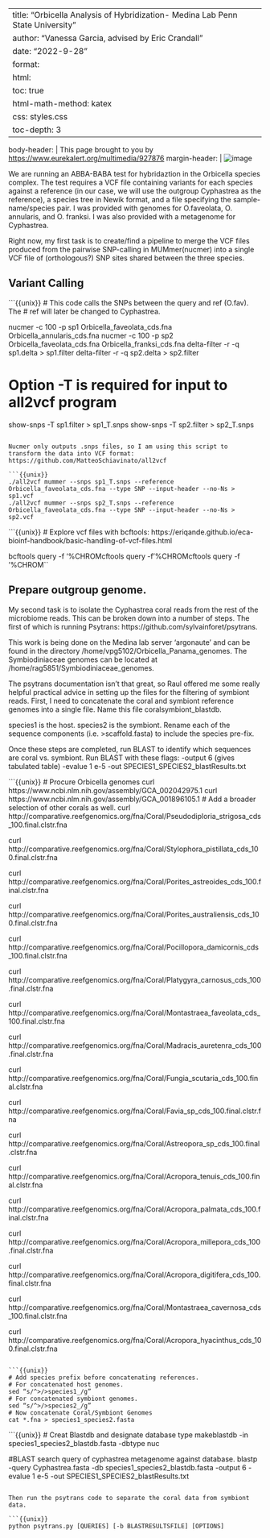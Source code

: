 
---
title: "Orbicella Analysis of Hybridization- Medina Lab Penn State University"
author: "Vanessa Garcia, advised by Eric Crandall"
date: "2022-9-28"
format:
  html:
    toc: true
    html-math-method: katex
    css: styles.css
    toc-depth: 3
---

body-header: | 
  This page brought to you by <https://www.eurekalert.org/multimedia/927876>
margin-header: |
  ![image](177197_web.jpeg)

We are running an ABBA-BABA test for hybridaztion in the Orbicella species complex. The test requires a VCF file containing variants for each species against a reference (in our case, we will use the outgroup Cyphastrea as the reference), a species tree in Newik format, and a file specifying the sample-name/species pair. I was provided with genomes for O.faveolata, O. annularis, and O. franksi. I was also provided with a metagenome for Cyphastrea. 

Right now, my first task is to create/find a pipeline to merge the VCF files produced from the pairwise SNP-calling in MUMmer(nucmer) into a single VCF file of (orthologous?) SNP sites shared between the three species.

## Variant Calling
```{{unix}}
# This code calls the SNPs between the query and ref (O.fav). The
# ref will later be changed to Cyphastrea.

nucmer -c 100 -p sp1 Orbicella_faveolata_cds.fna Orbicella_annularis_cds.fna
nucmer -c 100 -p sp2 Orbicella_faveolata_cds.fna Orbicella_franksi_cds.fna
delta-filter -r -q sp1.delta > sp1.filter
delta-filter -r -q sp2.delta > sp2.filter

# Option -T is required for input to all2vcf program
show-snps -T sp1.filter > sp1_T.snps
show-snps -T sp2.filter > sp2_T.snps
```

Nucmer only outputs .snps files, so I am using this script to transform the data into VCF format: https://github.com/MatteoSchiavinato/all2vcf

```{{unix}}
./all2vcf mummer --snps sp1_T.snps --reference Orbicella_faveolata_cds.fna --type SNP --input-header --no-Ns > sp1.vcf
./all2vcf mummer --snps sp2_T.snps --reference Orbicella_faveolata_cds.fna --type SNP --input-header --no-Ns > sp2.vcf
```

```{{unix}}
# Explore vcf files with bcftools: https://eriqande.github.io/eca-bioinf-handbook/basic-handling-of-vcf-files.html

bcftools query -f '%CHROM\t%POS\n' chinook-32-3Mb.vcf.gz
bcftools query -f '%CHROM\t%POS\n' chinook-32-3Mb.vcf.gz | head 
bcftools query -f '%CHROM\t%POS\n' chinook-32-3Mb.vcf.gz | tail
```

## Prepare outgroup genome. 

My second task is to isolate the Cyphastrea coral reads from the rest of the microbiome reads. This can be broken down into a number of steps. The first of which is running Psytrans: https://github.com/sylvainforet/psytrans.

This work is being done on the Medina lab server 'argonaute' and can be found in the directory /home/vpg5102/Orbicella_Panama_genomes. The Symbiodiniaceae genomes can be located at /home/rag5851/Symbiodiniaceae_genomes.

The psytrans documentation isn't that great, so Raul offered me some really helpful practical advice in setting up the files for the filtering of symbiont reads. First, I need to concatenate the coral and symbiont reference genomes into a single file. Name this file coralsymbiont_blastdb.

species1 is the host. species2 is the symbiont. Rename each of the sequence components (i.e. >scaffold.fasta) to include the species pre-fix.

Once these steps are completed, run BLAST to identify which sequences are coral vs. symbiont. Run BLAST with these flags:
-output 6 (gives tabulated table)
-evalue 1 e-5
-out SPECIES1_SPECIES2_blastResults.txt


```{{unix}}
# Procure Orbicella genomes
curl https://www.ncbi.nlm.nih.gov/assembly/GCA_002042975.1
curl https://www.ncbi.nlm.nih.gov/assembly/GCA_001896105.1
# Add a broader selection of other corals as well.
curl http://comparative.reefgenomics.org/fna/Coral/Pseudodiploria_strigosa_cds_100.final.clstr.fna

curl http://comparative.reefgenomics.org/fna/Coral/Stylophora_pistillata_cds_100.final.clstr.fna

curl http://comparative.reefgenomics.org/fna/Coral/Porites_astreoides_cds_100.final.clstr.fna

curl http://comparative.reefgenomics.org/fna/Coral/Porites_australiensis_cds_100.final.clstr.fna

curl http://comparative.reefgenomics.org/fna/Coral/Pocillopora_damicornis_cds_100.final.clstr.fna

curl http://comparative.reefgenomics.org/fna/Coral/Platygyra_carnosus_cds_100.final.clstr.fna

curl http://comparative.reefgenomics.org/fna/Coral/Montastraea_faveolata_cds_100.final.clstr.fna

curl http://comparative.reefgenomics.org/fna/Coral/Madracis_auretenra_cds_100.final.clstr.fna

curl http://comparative.reefgenomics.org/fna/Coral/Fungia_scutaria_cds_100.final.clstr.fna

curl http://comparative.reefgenomics.org/fna/Coral/Favia_sp_cds_100.final.clstr.fna

curl http://comparative.reefgenomics.org/fna/Coral/Astreopora_sp_cds_100.final.clstr.fna

curl http://comparative.reefgenomics.org/fna/Coral/Acropora_tenuis_cds_100.final.clstr.fna

curl http://comparative.reefgenomics.org/fna/Coral/Acropora_palmata_cds_100.final.clstr.fna

curl http://comparative.reefgenomics.org/fna/Coral/Acropora_millepora_cds_100.final.clstr.fna

curl http://comparative.reefgenomics.org/fna/Coral/Acropora_digitifera_cds_100.final.clstr.fna

curl http://comparative.reefgenomics.org/fna/Coral/Montastraea_cavernosa_cds_100.final.clstr.fna

curl http://comparative.reefgenomics.org/fna/Coral/Acropora_hyacinthus_cds_100.final.clstr.fna
```

```{{unix}}
# Add species prefix before concatenating references.
# For concatenated host genomes.
sed “s/^>/>species1_/g”
# For concatenated symbiont genomes.
sed “s/^>/>species2_/g”
# Now concatenate Coral/Symbiont Genomes
cat *.fna > species1_species2.fasta
```

```{{unix}}
# Creat Blastdb and designate database type
makeblastdb -in species1_species2_blastdb.fasta -dbtype nuc

#BLAST search query of cyphastrea metagenome against database.
blastp -query Cyphastrea.fasta -db species1_species2_blastdb.fasta -output 6 -evalue 1 e-5
-out SPECIES1_SPECIES2_blastResults.txt
```

Then run the psytrans code to separate the coral data from symbiont data.

```{{unix}}
python psytrans.py [QUERIES] [-b BLASTRESULTSFILE] [OPTIONS]
```


